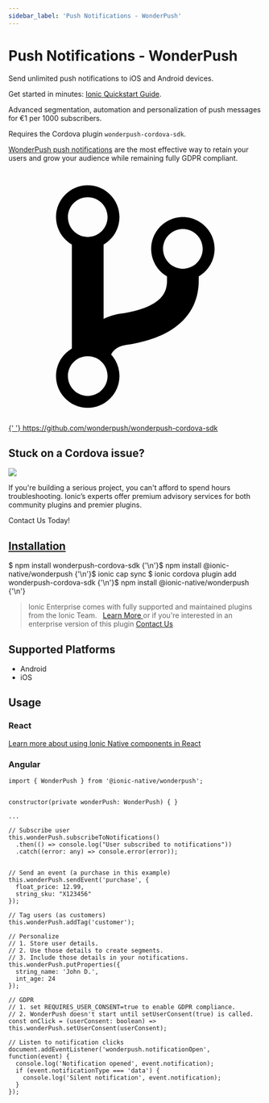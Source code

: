 ```yaml
---
sidebar_label: 'Push Notifications - WonderPush'
---
```



# Push Notifications - WonderPush

Send unlimited push notifications to iOS and Android devices.

Get started in minutes: [Ionic Quickstart Guide](https://docs.wonderpush.com/docs/ionic-quickstart).

Advanced segmentation, automation and personalization of push messages for €1 per 1000 subscribers.

Requires the Cordova plugin `wonderpush-cordova-sdk`.

[WonderPush push notifications](https://www.wonderpush.com) are the most effective way
to retain your users and grow your audience while remaining fully GDPR compliant.

<p>
  <a href="https://github.com/wonderpush/wonderpush-cordova-sdk" target="_blank" rel="noopener" className="git-link">
    <svg viewBox="0 0 512 512">
      <path d="M416 160c0-35.3-28.7-64-64-64s-64 28.7-64 64c0 23.7 12.9 44.3 32 55.4v8.6c0 19.9-7.8 33.7-25.3 44.9-15.4 9.8-38.1 17.1-67.5 21.5-14 2.1-25.7 6-35.2 10.7V151.4c19.1-11.1 32-31.7 32-55.4 0-35.3-28.7-64-64-64S96 60.7 96 96c0 23.7 12.9 44.3 32 55.4v209.2c-19.1 11.1-32 31.7-32 55.4 0 35.3 28.7 64 64 64s64-28.7 64-64c0-16.6-6.3-31.7-16.7-43.1 1.9-4.9 9.7-16.3 29.4-19.3 38.8-5.8 68.9-15.9 92.3-30.8 36-22.8 55-57 55-98.8v-8.6c19.1-11.1 32-31.7 32-55.4zM160 56c22.1 0 40 17.9 40 40s-17.9 40-40 40-40-17.9-40-40 17.9-40 40-40zm0 400c-22.1 0-40-17.9-40-40s17.9-40 40-40 40 17.9 40 40-17.9 40-40 40zm192-256c-22.1 0-40-17.9-40-40s17.9-40 40-40 40 17.9 40 40-17.9 40-40 40z"></path>
    </svg>{' '}
    https://github.com/wonderpush/wonderpush-cordova-sdk
  </a>
</p>

<h2>Stuck on a Cordova issue?</h2>
<DocsCard
  className="cordova-ee-card"
  header="Don't waste precious time on plugin issues."
  href="https://ionicframework.com/sales?product_of_interest=Ionic%20Native"
>
  <div>
    <img src={require('./_assets/img/native-cordova-bot.png').default} class="cordova-ee-img" />
    <p>
      If you're building a serious project, you can't afford to spend hours troubleshooting. Ionic’s experts offer
      premium advisory services for both community plugins and premier plugins.
    </p>
    <DocsButton className="native-ee-detail">Contact Us Today!</DocsButton>
  </div>
</DocsCard>

<h2 id="installation">
  <a href="#installation">Installation</a>
</h2>
<Tabs
  groupId="runtime"
  defaultValue="Capacitor"
  values={[
    { value: 'Capacitor', label: 'Capacitor' },
    { value: 'Cordova', label: 'Cordova' },
    { value: 'Enterprise', label: 'Enterprise' },
  ]}
>
  <TabItem value="Capacitor">
    <CodeBlock className="language-shell">
      $ npm install wonderpush-cordova-sdk {'\n'}$ npm install @ionic-native/wonderpush {'\n'}$ ionic cap sync
    </CodeBlock>
  </TabItem>
  <TabItem value="Cordova">
    <CodeBlock className="language-shell">
      $ ionic cordova plugin add wonderpush-cordova-sdk {'\n'}$ npm install @ionic-native/wonderpush {'\n'}
    </CodeBlock>
  </TabItem>
  <TabItem value="Enterprise">
    <blockquote>
      Ionic Enterprise comes with fully supported and maintained plugins from the Ionic Team. &nbsp;
      <a class="btn" href="https://ionic.io/docs/premier-plugins">
        Learn More
      </a> or if you're interested in an enterprise version of this plugin <a
        class="btn"
        href="https://ionicframework.com/sales?product_of_interest=Ionic%20Enterprise%20Engine"
      >
        Contact Us
      </a>
    </blockquote>
  </TabItem>
</Tabs>

## Supported Platforms

- Android
- iOS

## Usage

### React

[Learn more about using Ionic Native components in React](../native-community.md#react)

### Angular

```tsx
import { WonderPush } from '@ionic-native/wonderpush';


constructor(private wonderPush: WonderPush) { }

...

// Subscribe user
this.wonderPush.subscribeToNotifications()
  .then(() => console.log("User subscribed to notifications"))
  .catch((error: any) => console.error(error));


// Send an event (a purchase in this example)
this.wonderPush.sendEvent('purchase', {
  float_price: 12.99,
  string_sku: "X123456"
});

// Tag users (as customers)
this.wonderPush.addTag('customer');

// Personalize
// 1. Store user details.
// 2. Use those details to create segments.
// 3. Include those details in your notifications.
this.wonderPush.putProperties({
  string_name: 'John D.',
  int_age: 24
});

// GDPR
// 1. set REQUIRES_USER_CONSENT=true to enable GDPR compliance.
// 2. WonderPush doesn't start until setUserConsent(true) is called.
const onClick = (userConsent: boolean) => this.wonderPush.setUserConsent(userConsent);

// Listen to notification clicks
document.addEventListener('wonderpush.notificationOpen', function(event) {
  console.log('Notification opened', event.notification);
  if (event.notificationType === 'data') {
    console.log('Silent notification', event.notification);
  }
});
```

